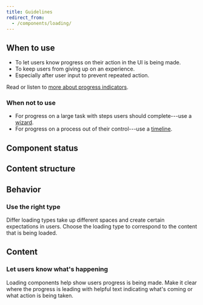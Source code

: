 ```yaml
---
title: Guidelines
redirect_from:
  - /components/loading/
---
```


<ReactExample exampleId="Loading-default" />

## When to use

- To let users know progress on their action in the UI is being made.
- To keep users from giving up on an experience.
- Especially after user input to prevent repeated action.

Read or listen to [more about progress indicators](https://99percentinvisible.org/episode/wait-wait-tell-me/).

### When not to use

- For progress on a large task with steps users should complete---use a [wizard](/components/progress-indicators/wizard/).
- For progress on a process out of their control---use a [timeline](/components/progress-indicators/timeline/).

## Component status

<ComponentStatus component="Loading" />

## Content structure

<FigmaFile
  file="4QJZqvBvRrLu6t9mwObCkA"
  node="89%3A0"
  alt="Animation: varies based on loading type; text: optionally lets users know what is happening."
/>

## Behavior

### Use the right type

Differ loading types take up different spaces
and create certain expectations in users.
Choose the loading type to correspond to the content that is being loaded.

<ReactExample exampleId="Loading-types" />

## Content

### Let users know what's happening

Loading components help show users progress is being made.
Make it clear where the progress is leading with helpful text
indicating what's coming or what action is being taken.

<ReactExample exampleId="Loading-text" />
